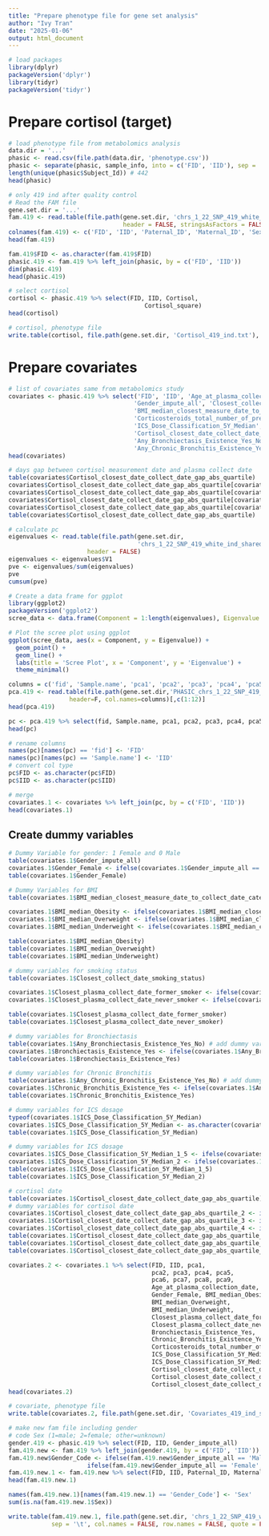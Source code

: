 ```yaml
---
title: "Prepare phenotype file for gene set analysis"
author: "Ivy Tran"
date: "2025-01-06"
output: html_document
---
```


```r
# load packages
library(dplyr)
packageVersion('dplyr')
library(tidyr)
packageVersion('tidyr')
```
# Prepare cortisol (target)
```r
# load phenotype file from metabolomics analysis
data.dir = '...'
phasic <- read.csv(file.path(data.dir, 'phenotype.csv'))
phasic <- separate(phasic, sample_info, into = c('FID', 'IID'), sep = '_')
length(unique(phasic$Subject_Id)) # 442
head(phasic)
```
```r
# only 419 ind after quality control
# Read the FAM file
gene.set.dir = '...'
fam.419 <- read.table(file.path(gene.set.dir, 'chrs_1_22_SNP_419_white_ind_shared_SNPs.fam'), 
                                header = FALSE, stringsAsFactors = FALSE)
colnames(fam.419) <- c('FID', 'IID', 'Paternal_ID', 'Maternal_ID', 'Sex', 'Phenotype')
head(fam.419)

```

```r
fam.419$FID <- as.character(fam.419$FID)
phasic.419 <- fam.419 %>% left_join(phasic, by = c('FID', 'IID'))
dim(phasic.419)
head(phasic.419)
```

```r
# select cortisol
cortisol <- phasic.419 %>% select(FID, IID, Cortisol,
                                      Cortisol_square)
head(cortisol)
```

```r
# cortisol, phenotype file
write.table(cortisol, file.path(gene.set.dir, 'Cortisol_419_ind.txt'), sep = '\t', quote = FALSE, row.names = FALSE, col.names = TRUE)
```

# Prepare covariates

```r
# list of covariates same from metabolomics study
covariates <- phasic.419 %>% select('FID', 'IID', 'Age_at_plasma_collection_date',
                                   'Gender_impute_all', 'Closest_collect_date_smoking_status',
                                   'BMI_median_closest_measure_date_to_collect_date_category',
                                   'Corticosteroids_total_number_of_prescriptions_within_5y_log',
                                   'ICS_Dose_Classification_5Y_Median',
                                   'Cortisol_closest_date_collect_date_gap_abs_quartile',
                                   'Any_Bronchiectasis_Existence_Yes_No',
                                   'Any_Chronic_Bronchitis_Existence_Yes_No')
head(covariates)
```

```r
# days gap between cortisol measurement date and plasma collect date
table(covariates$Cortisol_closest_date_collect_date_gap_abs_quartile)
covariates$Cortisol_closest_date_collect_date_gap_abs_quartile[covariates$Cortisol_closest_date_collect_date_gap_abs_quartile == '1'] <- 'Group1'
covariates$Cortisol_closest_date_collect_date_gap_abs_quartile[covariates$Cortisol_closest_date_collect_date_gap_abs_quartile == '2'] <- 'Group2'
covariates$Cortisol_closest_date_collect_date_gap_abs_quartile[covariates$Cortisol_closest_date_collect_date_gap_abs_quartile == '3'] <- 'Group3'
covariates$Cortisol_closest_date_collect_date_gap_abs_quartile[covariates$Cortisol_closest_date_collect_date_gap_abs_quartile == '4'] <- 'Group4'
table(covariates$Cortisol_closest_date_collect_date_gap_abs_quartile)
```

```r
# calculate pc
eigenvalues <- read.table(file.path(gene.set.dir,
                                    'chrs_1_22_SNP_419_white_ind_shared_SNPs_pruned_pca.eigenval'), 
                      header = FALSE)
eigenvalues <- eigenvalues$V1
pve <- eigenvalues/sum(eigenvalues)
pve
cumsum(pve)
```

```r
# Create a data frame for ggplot
library(ggplot2)
packageVersion('ggplot2')
scree_data <- data.frame(Component = 1:length(eigenvalues), Eigenvalue = eigenvalues)

# Plot the scree plot using ggplot
ggplot(scree_data, aes(x = Component, y = Eigenvalue)) +
  geom_point() +
  geom_line() +
  labs(title = 'Scree Plot', x = 'Component', y = 'Eigenvalue') +
  theme_minimal()
```

```r
columns = c('fid', 'Sample.name', 'pca1', 'pca2', 'pca3', 'pca4', 'pca5', 'pca6','pca7','pca8','pca9','pca10')
pca.419 <- read.table(file.path(gene.set.dir,'PHASIC_chrs_1_22_SNP_419_white_ind_shared_SNPs_pruned_pca.eigenvec'), sep = '',
                 header=F, col.names=columns)[,c(1:12)]
head(pca.419)
```

```r
pc <- pca.419 %>% select(fid, Sample.name, pca1, pca2, pca3, pca4, pca5, pca6, pca7, pca8, pca9)
head(pc)
```

```r
# rename columns
names(pc)[names(pc) == 'fid'] <- 'FID'
names(pc)[names(pc) == 'Sample.name'] <- 'IID'
# convert col type
pc$FID <- as.character(pc$FID)
pc$IID <- as.character(pc$IID)
```

```r
# merge
covariates.1 <- covariates %>% left_join(pc, by = c('FID', 'IID'))
head(covariates.1)
```
## Create dummy variables
```r
# Dummy Variable for gender: 1 Female and 0 Male
table(covariates.1$Gender_impute_all)
covariates.1$Gender_Female <- ifelse(covariates.1$Gender_impute_all == 'Female', 1, 0)
table(covariates.1$Gender_Female)
```

```r
# Dummy Variables for BMI
table(covariates.1$BMI_median_closest_measure_date_to_collect_date_category)

covariates.1$BMI_median_Obesity <- ifelse(covariates.1$BMI_median_closest_measure_date_to_collect_date_category == 'Obesity',1,0)
covariates.1$BMI_median_Overweight <- ifelse(covariates.1$BMI_median_closest_measure_date_to_collect_date_category == 'Overweight',1,0)
covariates.1$BMI_median_Underweight <- ifelse(covariates.1$BMI_median_closest_measure_date_to_collect_date_category == 'Underweight',1,0)

table(covariates.1$BMI_median_Obesity)
table(covariates.1$BMI_median_Overweight)
table(covariates.1$BMI_median_Underweight)
```

```r
# dummy variables for smoking status
table(covariates.1$Closest_collect_date_smoking_status) 

covariates.1$Closest_plasma_collect_date_former_smoker <- ifelse(covariates.1$Closest_collect_date_smoking_status == 'Former_Smoker',1,0)
covariates.1$Closest_plasma_collect_date_never_smoker <- ifelse(covariates.1$Closest_collect_date_smoking_status == 'Never_Smoker',1,0)

table(covariates.1$Closest_plasma_collect_date_former_smoker)
table(covariates.1$Closest_plasma_collect_date_never_smoker)
```

```r
# dummy variables for Bronchiectasis
table(covariates.1$Any_Bronchiectasis_Existence_Yes_No) # add dummy variables
covariates.1$Bronchiectasis_Existence_Yes <- ifelse(covariates.1$Any_Bronchiectasis_Existence_Yes_No == 'Yes', 1, 0)
table(covariates.1$Bronchiectasis_Existence_Yes)
```

```r
# dummy variables for Chronic Bronchitis
table(covariates.1$Any_Chronic_Bronchitis_Existence_Yes_No) # add dummy
covariates.1$Chronic_Bronchitis_Existence_Yes <- ifelse(covariates.1$Any_Chronic_Bronchitis_Existence_Yes_No == 'Yes', 1, 0)
table(covariates.1$Chronic_Bronchitis_Existence_Yes)
```


```r
# dummy variables for ICS dosage
typeof(covariates.1$ICS_Dose_Classification_5Y_Median)
covariates.1$ICS_Dose_Classification_5Y_Median <- as.character(covariates.1$ICS_Dose_Classification_5Y_Median)
table(covariates.1$ICS_Dose_Classification_5Y_Median)
```

```r
# dummy variables for ICS dosage
covariates.1$ICS_Dose_Classification_5Y_Median_1_5 <- ifelse(covariates.1$ICS_Dose_Classification_5Y_Median == 1.5,1,0)
covariates.1$ICS_Dose_Classification_5Y_Median_2 <- ifelse(covariates.1$ICS_Dose_Classification_5Y_Median == 2,1,0)
table(covariates.1$ICS_Dose_Classification_5Y_Median_1_5)
table(covariates.1$ICS_Dose_Classification_5Y_Median_2)
```

```r
# cortisol date
table(covariates.1$Cortisol_closest_date_collect_date_gap_abs_quartile)
# dummy variables for cortisol date
covariates.1$Cortisol_closest_date_collect_date_gap_abs_quartile_2 <- ifelse(covariates.1$Cortisol_closest_date_collect_date_gap_abs_quartile == 'Group2',1,0)
covariates.1$Cortisol_closest_date_collect_date_gap_abs_quartile_3 <- ifelse(covariates.1$Cortisol_closest_date_collect_date_gap_abs_quartile == 'Group3',1,0)
covariates.1$Cortisol_closest_date_collect_date_gap_abs_quartile_4 <- ifelse(covariates.1$Cortisol_closest_date_collect_date_gap_abs_quartile == 'Group4',1,0)
table(covariates.1$Cortisol_closest_date_collect_date_gap_abs_quartile_2)
table(covariates.1$Cortisol_closest_date_collect_date_gap_abs_quartile_3)
table(covariates.1$Cortisol_closest_date_collect_date_gap_abs_quartile_4)
```

```r
covariates.2 <- covariates.1 %>% select(FID, IID, pca1, 
                                        pca2, pca3, pca4, pca5, 
                                        pca6, pca7, pca8, pca9,
                                        Age_at_plasma_collection_date,
                                        Gender_Female, BMI_median_Obesity, 
                                        BMI_median_Overweight, 
                                        BMI_median_Underweight, 
                                        Closest_plasma_collect_date_former_smoker, 
                                        Closest_plasma_collect_date_never_smoker, 
                                        Bronchiectasis_Existence_Yes, 
                                        Chronic_Bronchitis_Existence_Yes, 
                                        Corticosteroids_total_number_of_prescriptions_within_5y_log,
                                        ICS_Dose_Classification_5Y_Median_1_5, 
                                        ICS_Dose_Classification_5Y_Median_2, 
                                        Cortisol_closest_date_collect_date_gap_abs_quartile_2, 
                                        Cortisol_closest_date_collect_date_gap_abs_quartile_3, 
                                        Cortisol_closest_date_collect_date_gap_abs_quartile_4)
head(covariates.2)
```

```r
# covariate, phenotype file
write.table(covariates.2, file.path(gene.set.dir, 'Covariates_419_ind_shared_snps.txt'), sep = '\t', quote = FALSE, row.names = FALSE, col.names = TRUE)
```

```r
# make new fam file including gender
# code Sex (1=male; 2=female; other=unknown)
gender.419 <- phasic.419 %>% select(FID, IID, Gender_impute_all)
fam.419.new <- fam.419 %>% left_join(gender.419, by = c('FID', 'IID'))
fam.419.new$Gender_Code <- ifelse(fam.419.new$Gender_impute_all == 'Male', 1,
                      ifelse(fam.419.new$Gender_impute_all == 'Female', 2, 0))
fam.419.new.1 <- fam.419.new %>% select(FID, IID, Paternal_ID, Maternal_ID, Gender_Code, Phenotype)
head(fam.419.new.1)
```

```r
names(fam.419.new.1)[names(fam.419.new.1) == 'Gender_Code'] <- 'Sex'
sum(is.na(fam.419.new.1$Sex))
```

```r
write.table(fam.419.new.1, file.path(gene.set.dir, 'chrs_1_22_SNP_419_white_ind_shared_SNPs.fam'), 
            sep = '\t', col.names = FALSE, row.names = FALSE, quote = FALSE) 
```